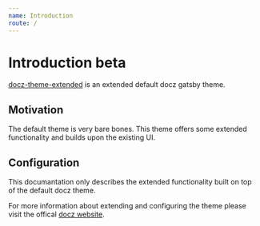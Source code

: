 ```yaml
---
name: Introduction
route: /
---
```


# Introduction beta

[docz-theme-extended](https://github.com/nejcm/docz-theme-extended) is an extended
default docz gatsby theme.

## Motivation

The default theme is very bare bones. This theme offers some extended
functionality and builds upon the existing UI.

## Configuration

This documantation only describes the extended functionality built on top of the default docz theme.

For more information about extending and configuring the theme please visit the offical
[docz website](https://www.docz.site/).
